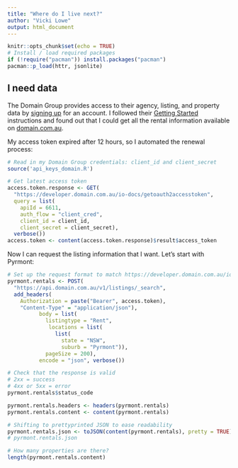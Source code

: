```yaml
---
title: "Where do I live next?"
author: "Vicki Lowe"
output: html_document
---
```


```r
knitr::opts_chunk$set(echo = TRUE)
# Install / load required packages
if (!require("pacman")) install.packages("pacman")
pacman::p_load(httr, jsonlite)
```

## I need data

The Domain Group provides access to their agency, listing, and property data by [signing up](https://developer.domain.com.au/docs) for an account. I followed their [Getting Started](https://developer.domain.com.au/docs/read/Getting_Started) instructions and found out that I could get all the rental information available on [domain.com.au](domain.com.au).

My access token expired after 12 hours, so I automated the renewal process:
```r
# Read in my Domain Group credentials: client_id and client_secret
source('api_keys_domain.R')

# Get latest access token
access.token.response <- GET(
  "https://developer.domain.com.au/io-docs/getoauth2accesstoken",
  query = list(
    apiId = 6611,
    auth_flow = "client_cred",
    client_id = client_id,
    client_secret = client_secret),
  verbose())
access.token <- content(access.token.response)$result$access_token
```

Now I can request the listing information that I want. Let's start with Pyrmont:
```r
# Set up the request format to match https://developer.domain.com.au/io-docs
pyrmont.rentals <- POST(
  "https://api.domain.com.au/v1/listings/_search", 
  add_headers(
    Authorization = paste("Bearer", access.token), 
    "Content-Type" = "application/json"), 
          body = list(
            listingtype = "Rent", 
             locations = list(
               list(
                 state = "NSW",
                 suburb = "Pyrmont")),
            pageSize = 200),
          encode = "json", verbose())

# Check that the response is valid
# 2xx = success
# 4xx or 5xx = error
pyrmont.rentals$status_code

pyrmont.rentals.headers <- headers(pyrmont.rentals)
pyrmont.rentals.content <- content(pyrmont.rentals)

# Shifting to prettyprinted JSON to ease readability
pyrmont.rentals.json <- toJSON(content(pyrmont.rentals), pretty = TRUE)
# pyrmont.rentals.json

# How many properties are there?
length(pyrmont.rentals.content)
```